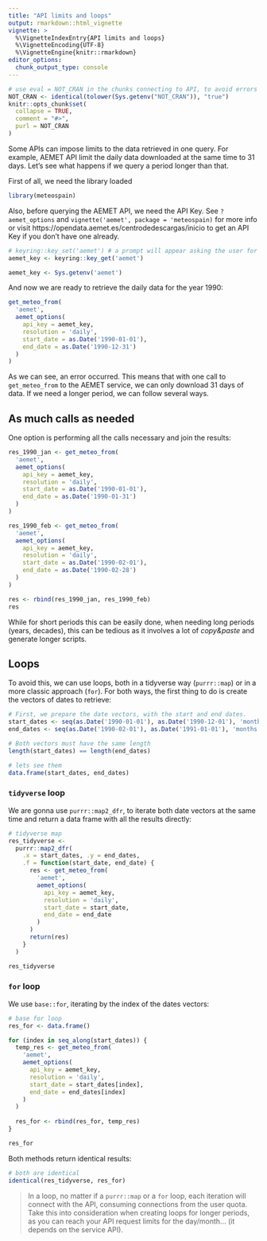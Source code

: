 ```yaml
---
title: "API limits and loops"
output: rmarkdown::html_vignette
vignette: >
  %\VignetteIndexEntry{API limits and loops}
  %\VignetteEncoding{UTF-8}
  %\VignetteEngine{knitr::rmarkdown}
editor_options: 
  chunk_output_type: console
---
```


```r
# use eval = NOT_CRAN in the chunks connecting to API, to avoid errors or warnings in CRAN checks
NOT_CRAN <- identical(tolower(Sys.getenv("NOT_CRAN")), "true")
knitr::opts_chunk$set(
  collapse = TRUE,
  comment = "#>",
  purl = NOT_CRAN
)
```

Some APIs can impose limits to the data retrieved in one query. For example, AEMET API limit the daily data
downloaded at the same time to 31 days. Let's see what happens if we query a period longer than that.

First of all, we need the library loaded

```r
library(meteospain)
```

Also, before querying the AEMET API, we need the API Key. See `?aemet_options` and
`vignette('aemet', package = 'meteospain)` for more info or visit
https://opendata.aemet.es/centrodedescargas/inicio to get an API Key if you don't have one already.

```r
# keyring::key_set('aemet') # a prompt will appear asking the user for the key
aemet_key <- keyring::key_get('aemet')
```

```r
aemet_key <- Sys.getenv('aemet')
```

And now we are ready to retrieve the daily data for the year 1990:

```r
get_meteo_from(
  'aemet',
  aemet_options(
    api_key = aemet_key,
    resolution = 'daily',
    start_date = as.Date('1990-01-01'),
    end_date = as.Date('1990-12-31')
  )
)
```

As we can see, an error occurred. This means that with one call to `get_meteo_from` to the AEMET service,
we can only download 31 days of data. If we need a longer period, we can follow several ways.

## As much calls as needed

One option is performing all the calls necessary and join the results:

```r
res_1990_jan <- get_meteo_from(
  'aemet',
  aemet_options(
    api_key = aemet_key,
    resolution = 'daily',
    start_date = as.Date('1990-01-01'),
    end_date = as.Date('1990-01-31')
  )
)

res_1990_feb <- get_meteo_from(
  'aemet',
  aemet_options(
    api_key = aemet_key,
    resolution = 'daily',
    start_date = as.Date('1990-02-01'),
    end_date = as.Date('1990-02-28')
  )
)

res <- rbind(res_1990_jan, res_1990_feb)
res
```

While for short periods this can be easily done, when needing long periods (years, decades), this can be
tedious as it involves a lot of *copy&paste* and generate longer scripts.  

## Loops

To avoid this, we can use loops, both in a tidyverse way (`purrr::map`) or in a more classic approach (`for`).
For both ways, the first thing to do is create the vectors of dates to retrieve:

```r
# First, we prepare the date vectors, with the start and end dates.
start_dates <- seq(as.Date('1990-01-01'), as.Date('1990-12-01'), 'months')
end_dates <- seq(as.Date('1990-02-01'), as.Date('1991-01-01'), 'months') - 1

# Both vectors must have the same length
length(start_dates) == length(end_dates)

# lets see them
data.frame(start_dates, end_dates)
```

### `tidyverse` loop

We are gonna use `purrr::map2_dfr`, to iterate both date vectors at the same time and return a data frame
with all the results directly:

```r
# tidyverse map
res_tidyverse <-
  purrr::map2_dfr(
    .x = start_dates, .y = end_dates,
    .f = function(start_date, end_date) {
      res <- get_meteo_from(
        'aemet',
        aemet_options(
          api_key = aemet_key,
          resolution = 'daily',
          start_date = start_date,
          end_date = end_date
        )
      )
      return(res)
    }
  )

res_tidyverse
```

### `for` loop

We use `base::for`, iterating by the index of the dates vectors:

```r
# base for loop
res_for <- data.frame()

for (index in seq_along(start_dates)) {
  temp_res <- get_meteo_from(
    'aemet',
    aemet_options(
      api_key = aemet_key,
      resolution = 'daily',
      start_date = start_dates[index],
      end_date = end_dates[index]
    )
  )
  
  res_for <- rbind(res_for, temp_res)
}

res_for
```


Both methods return identical results:

```r
# both are identical
identical(res_tidyverse, res_for)
```


  > In a loop, no matter if a `purrr::map` or a `for` loop, each iteration will connect with the API, consuming
  connections from the user quota. Take this into consideration when creating loops for longer periods, as you
  can reach your API request limits for the day/month... (it depends on the service API).
